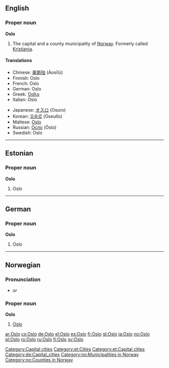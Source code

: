 {{wikipedia}}
==English==

===Proper noun===
'''Oslo'''
# The capital and a county municipality of [[Norway]].  Formerly called [[Kristiania]].

====Translations====
{{trans-top|the capital and a county municipality of Norway}}
*Chinese: [[奥斯陆]] (Àosīlù)
*Finnish: Oslo
*French: Oslo
*German: Oslo
*Greek: [[Όσλο]]
*Italian: Oslo {{f}}
{{trans-mid}}
*Japanese: [[オスロ]] (Osuro)
*Korean: [[오슬로]] (Oseullo)
*Maltese: [[Oslo]]
*Russian: [[Осло]] (Óslo)
*Swedish: Oslo
{{trans-bottom}}

[[Category:Capital cities]]


----

==Estonian==
===Proper noun===
'''Oslo'''

# Oslo

[[Category:et:Cities]]
[[Category:et:Capital cities]]

----

==German==
===Proper noun===
'''Oslo'''

# Oslo

[[Category:de:Capital_cities]]

----
==Norwegian==
===Pronunciation===
*{{IPA|/uʃlu/}} ''or'' {{IPA|/uslu/}}
===Proper noun===
'''Oslo'''
# [[#English|Oslo]]

[[Category:no:Municipalities in Norway]]
[[Category:no:Counties in Norway]]

[[ar:Oslo]]
[[cs:Oslo]]
[[de:Oslo]]
[[el:Oslo]]
[[es:Oslo]]
[[fr:Oslo]]
[[gl:Oslo]]
[[ja:Oslo]]
[[no:Oslo]]
[[pl:Oslo]]
[[ro:Oslo]]
[[ru:Oslo]]
[[fi:Oslo]]
[[sv:Oslo]]